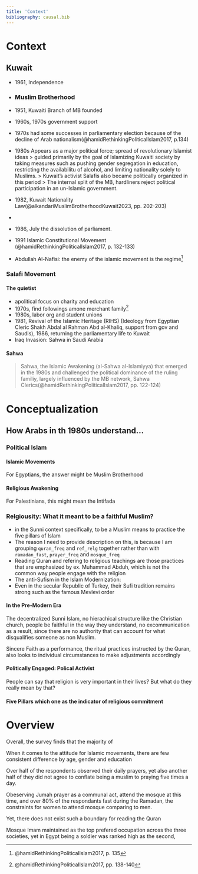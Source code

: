 ```yaml
---
title: 'Context'
bibliography: causal.bib
---
```

# Context

## Kuwait

- 1961, Independence
- 
### Muslim Brotherhood

- 1951, Kuwaiti Branch of MB founded
- 1960s, 1970s government support
- 1970s had some successes in parliamentary election because of the decline of Arab nationalism(@hamidRethinkingPoliticalIslam2017, p.134)
- 1980s Appears as a major political force; spread of revolutionary Islamist ideas
> guided primarily by the goal of Islamizing Kuwaiti society by taking measures such as pushing gender segregation in education, restricting the availabilitu of alcohol, and limiting nationality solely to Muslims.
> Kuwait's activist Salafis also became politically organized in this period
> The internal split of the MB, hardliners reject political participation in an un-Islamic government.

- 1982, Kuwait Nationality Law(@alkandariMuslimBrotherhoodKuwait2023, pp. 202-203)
- 
- 1986, July the dissolution of parliament.
- 1991 Islamic Constitutional Movement (@hamidRethinkingPoliticalIslam2017, p. 132-133)
- Abdullah Al-Nafisi: the enemy of the islamic movement is the regime^[@hamidRethinkingPoliticalIslam2017, p. 135]

### Salafi Movement

#### The quietist

- apolitical focus on charity and education
- 1970s, find followings amone merchant family^[@hamidRethinkingPoliticalIslam2017, pp. 138-140]
- 1980s, labor org and student unions
- 1981, Revival of the Islamic Heritage (RIHS) (Ideology from Egyptian Cleric Shakh Abdal al Rahman Abd al-Khaliq, support from gov and Saudis), 1986, returning the parliamentary life to Kuwait
- Iraq Invasion: Sahwa in Saudi Arabia


#### Sahwa

> Sahwa, the Islamic Awakening (al-Sahwa al-Islamiyya) that emerged in the 1980s and challenged the political dominance of the ruling familiy, largely influenced by the MB network, Sahwa Clerics(@hamidRethinkingPoliticalIslam2017, pp. 122-124)
>

# Conceptualization


## How Arabs in th 1980s understand...

### Political Islam

#### Islamic Movements

For Egyptians, the answer might be Muslim Brotherhood

#### Religious Awakening

For Palestinians, this might mean the Intifada

### Relgiousity: What it meant to be a faithful Muslim?

- in the Sunni context specifically, to be a Muslim means to practice the five pillars of Islam
- The reason I need to provide description on this, is because I am grouping `quran_freq` and `ref_relg` together rather than with `ramadan_fast`, `prayer_freq` and `mosque_freq`
- Reading Quran and refering to religious teachings are those practices that are emphasized by ex. Muhammad Abduh, which is not the common way people engage with the religion
- The anti-Sufism in the Islam Modernization: 
- Even in the secular Republic of Turkey, their Sufi tradition remains strong such as the famous Mevlevi order

#### In the Pre-Modern Era

The decentralized Sunni Islam, no hierachical structure like the Christian church, people be faithful in the way they understand, no excommunication as a result, since there are no authority that can account for what disqualifies someone as non Muslim.

Sincere Faith as a performance, the ritual practices instructed by the Quran, also looks to individual circumstances to make adjustments accordingly

#### Politically Engaged: Polical Activist

People can say that religion is very important in their lives? But what do they really mean by that?

#### Five Pillars which one as the indicator of religious commitment
# Overview

Overall, the survey finds that the majority of 

When it comes to the attitude for Islamic movements, there are few consistent difference by age, gender and education

Over half of the respondents observed their daily prayers, yet also another half of they did not agree to conflate being a muslim to praying five times a day.

Obeserving Jumah prayer as a communal act, attend the mosque at this time, and over 80% of the respondants fast during the Ramadan, the constraints for women to attend mosque comparing to men.

Yet, there does not exist such a boundary for reading the Quran

Mosque Imam maintained as the top prefered occupation across the three societies, yet in Egypt being a soldier was ranked high as the second, 
